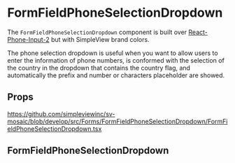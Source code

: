 
<Meta title='Forms/FormFieldPhoneSelectionDropdown/Readme' />

# FormFieldPhoneSelectionDropdown

The `FormFieldPhoneSelectionDropdown` component is built over [React-Phone-Input-2](https://www.npmjs.com/package/react-phone-input-2) but with SimpleView brand colors.

The phone selection dropdown is useful when you want to allow users to enter the information of phone numbers, is conformed with the selection of the country in the 
dropdown that contains the country flag, and automatically the prefix and number or characters placeholder are showed.

## Props

https://github.com/simpleviewinc/sv-mosaic/blob/develop/src/Forms/FormFieldPhoneSelectionDropdown/FormFieldPhoneSelectionDropdown.tsx

## FormFieldPhoneSelectionDropdown

<Preview withSource='none'>
  <stories.KitchenSink />
</Preview>
